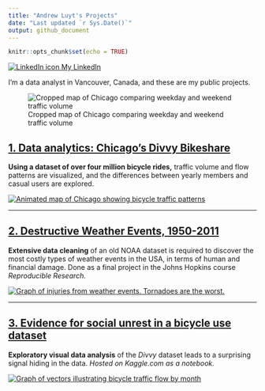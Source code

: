 ```yaml
---
title: "Andrew Luyt's Projects"
date: "Last updated `r Sys.Date()`"
output: github_document
---
```


```r
knitr::opts_chunk$set(echo = TRUE)
```

[![LinkedIn icon](img/li-icon.png) My LinkedIn](https://www.linkedin.com/in/andrew-luyt/){target="_blank"}

I'm a data analyst in Vancouver, Canada, and these are my public projects. 

![Cropped map of Chicago comparing weekday and weekend traffic volume](./img/chicago-crop-banner2.png)

## [1. Data analytics: Chicago's Divvy Bikeshare](https://andrewluyt.github.io/divvy-bikeshare/)
**Using a dataset of over four million bicycle rides,** traffic volume and flow patterns are visualized, and the differences between yearly members and casual users are explored.

[![Animated map of Chicago showing bicycle traffic patterns](https://andrewluyt.github.io/divvy-bikeshare/analysis-report_files/figure-gfm/all%20traffic%20flow%20mapped%20fine%20detail%20zoomed-1.gif)](https://andrewluyt.github.io/divvy-bikeshare/)

----

## [2. Destructive Weather Events, 1950-2011](https://rpubs.com/agl/852813)
**Extensive data cleaning** of an old NOAA dataset is required to discover the
most costly types of weather events in the USA, in terms of human and financial 
damage. Done as a final project in the Johns Hopkins course *Reproducible Research.*

[![Graph of injuries from weather events. Tornadoes are the worst.](./img/injuries-graph.png)](https://rpubs.com/agl/852813)

----

## [3. Evidence for social unrest in a bicycle use dataset](https://www.kaggle.com/andyinverted/evidence-for-social-unrest-in-bicycle-usage-data)
**Exploratory visual data analysis** of the *Divvy* dataset leads to a surprising signal hiding in the data. *Hosted on Kaggle.com as a notebook.*

[![Graph of vectors illustrating bicycle traffic flow by month](./img/unrest.png)](https://www.kaggle.com/andyinverted/evidence-for-social-unrest-in-bicycle-usage-data)

